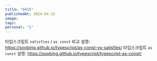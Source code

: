 ```yaml
---
title: "0415"
publishedAt: 2024-04-15
image: 
tags: 
personal: "1"
---
```

타입스크립트 `satisfies` / `as const` 비교 설명: https://soobing.github.io/typescript/as-const-vs-satisfies/
타입스크립트 `as const` 설명: https://soobing.github.io/typescript/typescript-as-const/